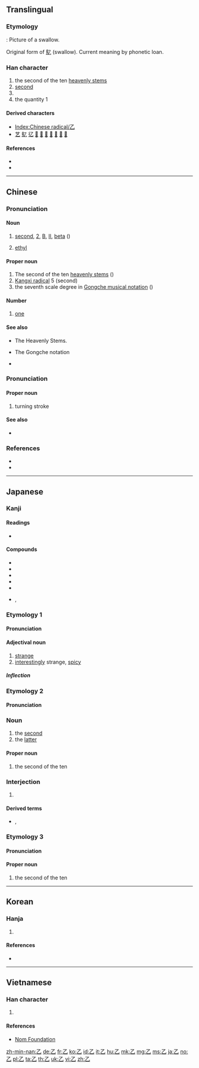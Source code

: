 {{character info/new}}
{{also|之}}
==Translingual==
{{stroke order|type=animate}}

===Etymology===
{{Han etyl}}
{{liushu|p}} : Picture of a swallow.

Original form of [[鳦]] (swallow). Current meaning by phonetic loan.

===Han character===
{{Han char|rn=5|rad=乙|as=00|sn=1|four=17710|canj=NU}}

# the second of the ten [[heavenly stem]]s
# [[second]]
# {{mul-kangxi radical-def}}
# the quantity 1

====Derived characters====
* [[Index:Chinese radical/乙]]
* [[艺]] [[鳦]] [[𢒼]] [[𤴥]] [[𥘆]] [[𥝎]] [[𦨇]] [[𧈝]] [[𩁶]] [[𪐘]]

====References====
* {{Han ref|kx=0083.150|dkj=00161|dj=0167.070|hdz=10047.040|uh=4E59|ud=20057|bh=A441|bd=42049}}
* {{cite-web
|url=http://www.hanziyuan.com/result.php?zi=乙
|title=乙
|work=字源
|language=Mandarin
|accessdate=2014-03-21}}

----

==Chinese==
{{zh-forms}}

===Pronunciation===
{{zh-pron
|m=yǐ
|c=jyut3,jyut6
|mn=it
|h=pfs=yet
|w=4iq
|mc=y
|oc=y
|cat=n,pn,num
}}

====Noun====
{{zh-noun}}
# [[second]], [[2]], [[B]], [[II]], [[beta]] ({{non-gloss definition|used for unnamed people or object, to enumarate headings in a list, for grade}})
#: {{zh-x|路人 甲 和 路人 乙。|Person A and person B / Person 1 and Person 2.}}
#: {{zh-x|他 法語 成績 得 了 乙。|He got a '''B''' in French.}}
#: {{zh-x|乙肝|hepatitis '''B'''}}
# {{lb|zh|chemistry}} [[ethyl]]

====Proper noun====
{{zh-proper noun}}

# The second of the ten [[heavenly stem|heavenly stems]] ({{zh-l|天干}})
# [[w:Kangxi_radical|Kangxi radical]] 5 (second)
# the seventh scale degree in [[w:Gongche_notation|Gongche musical notation]] ({{zh-l|工尺譜}})

====Number====
{{zh-num}}

# {{lb|zh|literary}} [[one]]
#: {{zh-x|@( 公文 @)… 加 '''乙''' 份。|(In official letters) …added '''one''' copy.}}

====See also====
* {{zh-l|天干}} The Heavenly Stems.
* {{zh-l|工尺譜}} The Gongche notation
* {{projectlink|pedia|Kangxi_radical|Kangxi radical}}

===Pronunciation===
{{zh-pron
|m=zhé
|cat=pn
}}

====Proper noun====
{{zh-proper noun}}

# {{qualifier|Chinese calligraphy}} turning stroke

====See also====
* {{projectlink|pedia|Stroke_(CJKV_character)|Chinese strokes}}

===References===
* {{cite-web|url=http://www.mdbg.net/chindict/chindict.php?page=worddict&wdrst=0&wdqb=乙|title=乙|work=MDBG English to Chinese dictionary (based on CC-CEDICT)|language=Mandarin/English|accessdate=2014-02-13}}
* {{cite-web
|url=http://www.jukuu.com/index.php
|title=Jukuu
|work=Jukuu
|language=Mandarin/English
|accessdate=2014-03-21}}

----

==Japanese==

===Kanji===
{{ja-kanji|grade=c|rs=乙00}}

====Readings====
* {{ja-readings|goon=[[おつ]] (otsu), [[おち]] (ochi)|kanon=[[いつ]] (itsu)|kun=[[きのと]] (kinoto), [[おと]] (oto)}}

====Compounds====
* {{ja-r|乙子|おとご}}
* {{ja-r|乙種|おつしゅ}}
* {{ja-r|乙巡|おつじゅん}}
* {{ja-r|乙女|おとめ}}
* {{ja-r|乙姫|おとひめ}}
* {{ja-r|乙夜|いつや}}, {{ja-r|乙夜|おつや}}

===Etymology 1===
{{ja-kanjitab|おつ|yomi=o}}
{{rfe|ja}}

====Pronunciation====
{{ja-pron|acc=0|y=go|おつ}}

====Adjectival noun====
{{ja-adj|infl=na|おつ}}

# [[strange]]
# [[interestingly]] strange, [[spicy]]

=====Inflection=====
{{ja-na|おつ}}

===Etymology 2===
{{ja-kanjitab|おつ|yomi=o}}
{{rfe|ja}}

====Pronunciation====
{{ja-pron|acc=1|acc2=0|y=go|おつ}}

===Noun===
{{ja-noun|おつ}}

# the [[second]]
# the [[latter]]

====Proper noun====
{{wp|lang=ja}}
{{ja-pos|proper|おつ}}

# the second of the ten {{w|Celestial stem|Heavenly Stems}}

{{C|ja|Heavenly Stems|sort=おつ}}

===Interjection===
{{ja-pos|おつ|interjection}}

# {{lb|ja|internet slang}} {{short for|お疲れ様です|tr=otsukaresama desu|lang=ja}}

====Derived terms====
* {{ja-r|うぽつ}}, {{ja-r|うｐ乙|うｐおつ}}

===Etymology 3===
{{ja-kanjitab|きのと|yomi=k}}
{{com|ja|木|の|弟|tr1=Ki|t1={{w|Wood (Wu Xing)|Wood}}|pos1=one of the {{w|Wu Xing|Five Elements}}|tr2=no|pos2=attributive marker|tr3=oto|t3=[[younger brother]]|sort=きのと}}

====Pronunciation====
{{ja-pron|acc=2|y=k|きのと}}

====Proper noun====
{{ja-pos|proper|きのと}}

# the second of the ten {{w|Celestial stem|Heavenly Stems}}

{{cln|ja|words with multiple readings}}
----

==Korean==

===Hanja===
{{ko-hanja|hangeul=을|rv=eul|mr=ŭl|eumhun=새|ehrv=sae|ehmr=sae|ehy=}}

# {{defn|lang=ko|sort=乙00}}

====References====
* {{Hanja ref|nav=10977}}

[[Category:CJKV radicals| ]]

----

==Vietnamese==

===Han character===
{{vi-hantu|[[ất]], [[át]], [[ắc]], [[ắt]], [[hắt]], [[ặc]], [[lớt]]|rs=乙00}}

# {{defn|lang=vi|sort=乙00}}

====References====
* [http://nomfoundation.org/common/nom_details.php?codepoint=4e59 Nom Foundation]

[[zh-min-nan:乙]]
[[de:乙]]
[[fr:乙]]
[[ko:乙]]
[[id:乙]]
[[it:乙]]
[[hu:乙]]
[[mk:乙]]
[[mg:乙]]
[[ms:乙]]
[[ja:乙]]
[[no:乙]]
[[pl:乙]]
[[ta:乙]]
[[th:乙]]
[[uk:乙]]
[[vi:乙]]
[[zh:乙]]